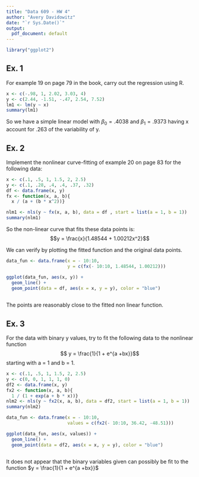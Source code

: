 ```yaml
---
title: "Data 609 - HW 4"
author: "Avery Davidowitz"
date: "`r Sys.Date()`"
output:
  pdf_document: default
---
```


```r
library("ggplot2") 
```


## Ex. 1
For example 19 on page 79 in the book, carry out the regression using R.


```r
x <- c(-.98, 1, 2.02, 3.03, 4)
y <- c(2.44, -1.51, -.47, 2.54, 7.52)
lm1 <- lm(y ~ x)
summary(lm1)
```
So we have a simple linear model with $\beta_0 = .4038$ and $\beta_1 = .9373$ having x account for .263 of the variability of y.

## Ex. 2

Implement the nonlinear curve-fitting of example 20 on page 83 for the following data:

```r
x <- c(.1, .5, 1, 1.5, 2, 2.5)
y <- c(.1, .28, .4, .4, .37, .32)
df <- data.frame(x, y)
fx <- function(x, a, b){
  x / (a + (b * x^2))}

nlm1 <- nls(y ~ fx(x, a, b), data = df , start = list(a = 1, b = 1))
summary(nlm1)
```
So the non-linear curve that fits these data points is:
$$y = \frac{x}{1.48544 + 1.00212x^2}$$

We can verify by plotting the fitted function and the original data points.

```r

data_fun <- data.frame(x = - 10:10,          
                       y = c(fx(- 10:10, 1.48544, 1.00212)))

ggplot(data_fun, aes(x, y)) +
  geom_line() +
  geom_point(data = df, aes(x = x, y = y), color = "blue")
  
```
The points are reasonably close to the fitted non linear function.


## Ex. 3

For the data with binary y values, try to fit the following data to the nonlinear function
$$ y = \frac{1}{1 + e^{a +bx}}$$
starting with a = 1 and b = 1.

```r
x <- c(.1, .5, 1, 1.5, 2, 2.5)
y <- c(0, 0, 1, 1, 1, 0)
df2 <- data.frame(x, y)
fx2 <- function(x, a, b){
  1 / (1 + exp(a + b * x))}
nlm2 <- nls(y ~ fx2(x, a, b), data = df2, start = list(a = 1, b = 1))
summary(nlm2)
```
```r

data_fun <- data.frame(x = - 10:10,          
                       values = c(fx2(- 10:10, 36.42, -48.51)))

ggplot(data_fun, aes(x, values)) +
  geom_line() +
  geom_point(data = df2, aes(x = x, y = y), color = "blue")
  
```

It does not appear that the binary variables given can possibly be fit to the function $y = \frac{1}{1 + e^{a +bx}}$